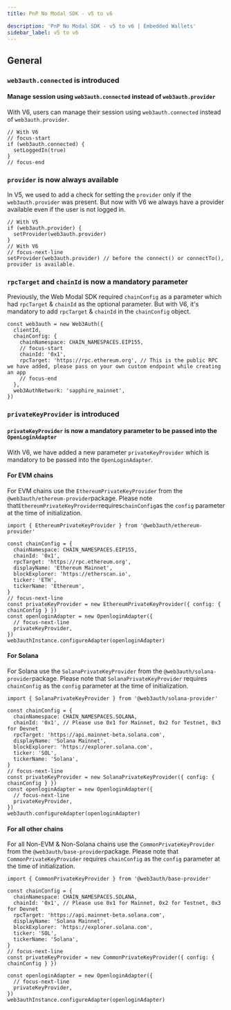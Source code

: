 ```yaml
---
title: PnP No Modal SDK - v5 to v6

description: 'PnP No Modal SDK - v5 to v6 | Embedded Wallets'
sidebar_label: v5 to v6
---
```


## General

### `web3auth.connected` is introduced

#### Manage session using `web3auth.connected` instead of `web3auth.provider`

With V6, users can manage their session using `web3auth.connected` instead of `web3auth.provider`.

```tsx
// With V6
// focus-start
if (web3auth.connected) {
  setLoggedIn(true)
}
// focus-end
```

### `provider` is now always available

In V5, we used to add a check for setting the `provider` only if the `web3auth.provider` was present. But now with V6 we always have a provider available even if the user is not logged in.

```tsx
// With V5
if (web3auth.provider) {
  setProvider(web3auth.provider)
}
// With V6
// focus-next-line
setProvider(web3auth.provider) // before the connect() or connectTo(), provider is available.
```

### `rpcTarget` and `chainId` is now a mandatory parameter

Previously, the Web Modal SDK required `chainConfig` as a parameter which had `rpcTarget` & `chainId` as the optional parameter. But with V6, it's mandatory to add `rpcTarget` & `chainId` in the `chainConfig` object.

```tsx
const web3auth = new Web3Auth({
  clientId,
  chainConfig: {
    chainNamespace: CHAIN_NAMESPACES.EIP155,
    // focus-start
    chainId: '0x1',
    rpcTarget: 'https://rpc.ethereum.org', // This is the public RPC we have added, please pass on your own custom endpoint while creating an app
    // focus-end
  },
  web3AuthNetwork: 'sapphire_mainnet',
})
```

### `privateKeyProvider` is introduced

#### `privateKeyProvider` is now a mandatory parameter to be passed into the `OpenLoginAdapter`

With V6, we have added a new parameter `privateKeyProvider` which is mandatory to be passed into the `OpenLoginAdapter`.

#### For EVM chains

For EVM chains use the `EthereumPrivateKeyProvider` from the `@web3auth/ethereum-provider`package. Please note that`EthereumPrivateKeyProvider`requires`chainConfig`as the `config` parameter at the time of initialization.

```tsx
import { EthereumPrivateKeyProvider } from '@web3auth/ethereum-provider'

const chainConfig = {
  chainNamespace: CHAIN_NAMESPACES.EIP155,
  chainId: '0x1',
  rpcTarget: 'https://rpc.ethereum.org',
  displayName: 'Ethereum Mainnet',
  blockExplorer: 'https://etherscan.io',
  ticker: 'ETH',
  tickerName: 'Ethereum',
}
// focus-next-line
const privateKeyProvider = new EthereumPrivateKeyProvider({ config: { chainConfig } })
const openloginAdapter = new OpenloginAdapter({
  // focus-next-line
  privateKeyProvider,
})
web3authInstance.configureAdapter(openloginAdapter)
```

#### For Solana

For Solana use the `SolanaPrivateKeyProvider` from the `@web3auth/solana-provider`package. Please note that `SolanaPrivateKeyProvider` requires `chainConfig` as the `config` parameter at the time of initialization.

```tsx
import { SolanaPrivateKeyProvider } from '@web3auth/solana-provider'

const chainConfig = {
  chainNamespace: CHAIN_NAMESPACES.SOLANA,
  chainId: '0x1', // Please use 0x1 for Mainnet, 0x2 for Testnet, 0x3 for Devnet
  rpcTarget: 'https://api.mainnet-beta.solana.com',
  displayName: 'Solana Mainnet',
  blockExplorer: 'https://explorer.solana.com',
  ticker: 'SOL',
  tickerName: 'Solana',
}
// focus-next-line
const privateKeyProvider = new SolanaPrivateKeyProvider({ config: { chainConfig } })
const openloginAdapter = new OpenloginAdapter({
  // focus-next-line
  privateKeyProvider,
})
web3auth.configureAdapter(openloginAdapter)
```

#### For all other chains

For all Non-EVM & Non-Solana chains use the `CommonPrivateKeyProvider` from the `@web3auth/base-provider`package. Please note that `CommonPrivateKeyProvider` requires `chainConfig` as the `config` parameter at the time of initialization.

```tsx
import { CommonPrivateKeyProvider } from '@web3auth/base-provider'

const chainConfig = {
  chainNamespace: CHAIN_NAMESPACES.SOLANA,
  chainId: '0x1', // Please use 0x1 for Mainnet, 0x2 for Testnet, 0x3 for Devnet
  rpcTarget: 'https://api.mainnet-beta.solana.com',
  displayName: 'Solana Mainnet',
  blockExplorer: 'https://explorer.solana.com',
  ticker: 'SOL',
  tickerName: 'Solana',
}
// focus-next-line
const privateKeyProvider = new CommonPrivateKeyProvider({ config: { chainConfig } })

const openloginAdapter = new OpenloginAdapter({
  // focus-next-line
  privateKeyProvider,
})
web3authInstance.configureAdapter(openloginAdapter)
```
